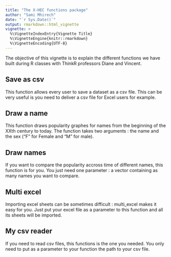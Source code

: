 ```yaml
---
title: "The X-HEC functions package"
author: "Sami Mhirech"
date: "`r Sys.Date()`"
output: rmarkdown::html_vignette
vignette: >
  %\VignetteIndexEntry{Vignette Title}
  %\VignetteEngine{knitr::rmarkdown}
  %\VignetteEncoding{UTF-8}
---
```


The objective of this vignette is to explain the different functions we have built during R classes with ThinkR professors Diane and Vincent. 

## Save as csv

This function allows every user to save a dataset as a csv file. This can be very useful is you need to deliver a csv file for Excel users for example. 

## Draw a name 

This function draws popularity graphes for names from the beginning of the XXth century to today. The function takes two arguments : the name and the sex ("F" for Female and "M" for male).

## Draw names

If you want to compare the popularity accross time of different names, this function is for you. You just need one parameter : a vector containing as many names you want to compare.

## Multi excel 

Importing excel sheets can be sometimes difficult : multi_excel makes it easy for you. Just put your excel file as a parameter to this function and all its sheets will be imported. 

## My csv reader

If you need to read csv files, this functions is the one you needed. You only need to put as a parameter to your function the path to your csv file. 




